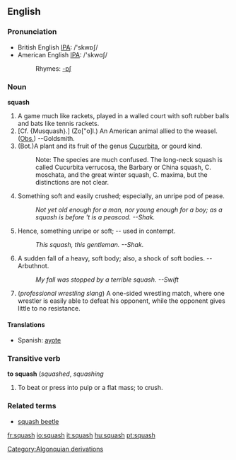 ==English==
{{wikipedia}}
===Pronunciation===
*British English [[w:IPA|IPA]]: /'skwɒʃ/
*American English [[w:IPA|IPA]]: /'skwɑʃ/
*:Rhymes: [[Rhymes:English:-ɒʃ|-ɒʃ]]
===Noun===
'''squash'''

# A game much like rackets, played in a walled court with soft rubber balls and bats like tennis rackets.
# [Cf. {Musquash}.] (Zo["o]l.) An American animal allied to the weasel. ([[Obs.]]) --Goldsmith.
# (Bot.)A plant and its fruit of the genus [[Cucurbita]], or gourd kind.
#:Note: The species are much confused. The long-neck squash is called Cucurbita verrucosa, the Barbary or China squash, C. moschata, and the great winter squash, C. maxima, but the distinctions are not clear.
# Something soft and easily crushed; especially, an unripe pod of pease.
#:''Not yet old enough for a man, nor young enough for a boy; as a squash is before 't is a peascod. --Shak.''
# Hence, something unripe or soft; -- used in contempt.
#:''This squash, this gentleman. --Shak.''
# A sudden fall of a heavy, soft body; also, a shock of soft bodies. --Arbuthnot.
#:''My fall was stopped by a terrible squash. --Swift''
# (''professional wrestling slang'') A one-sided wrestling match, where one wrestler is easily able to defeat his opponent, while the opponent gives little to no resistance.

====Translations====
*Spanish: [[ayote]]

===Transitive verb===
'''to squash'''  (''squashed'', ''squashing''
# To beat or press into pulp or a flat mass; to crush.
[[Category:Algonquian derivations]]

===Related terms===
*[[squash beetle]]

[[fr:squash]]
[[io:squash]]
[[it:squash]]
[[hu:squash]]
[[pt:squash]]